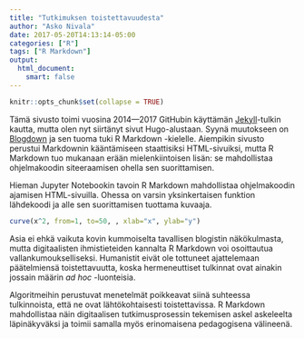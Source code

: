 ```yaml
---
title: "Tutkimuksen toistettavuudesta"
author: "Asko Nivala"
date: 2017-05-20T14:13:14-05:00
categories: ["R"]
tags: ["R Markdown"]
output:
  html_document:
    smart: false
---
```


```r
knitr::opts_chunk$set(collapse = TRUE)
```

Tämä sivusto toimi vuosina 2014—2017 GitHubin käyttämän [Jekyll](http://jekyllrb.com)-tulkin kautta, mutta olen nyt siirtänyt sivut Hugo-alustaan. Syynä muutokseen on [Blogdown](https://bookdown.org/yihui/blogdown/) ja sen tuoma tuki R Markdown -kielelle. Aiempikin sivusto perustui Markdownin kääntämiseen staattisiksi HTML-sivuiksi, mutta R Markdown tuo mukanaan erään mielenkiintoisen lisän: se mahdollistaa ohjelmakoodin siteeraamisen ohella sen suorittamisen.

Hieman Jupyter Notebookin tavoin R Markdown mahdollistaa ohjelmakoodin ajamisen HTML-sivuilla. Ohessa on varsin yksinkertaisen funktion lähdekoodi ja alle sen suorittamisen tuottama kuvaaja.

```r
curve(x^2, from=1, to=50, , xlab="x", ylab="y")
```

Asia ei ehkä vaikuta kovin kummoiselta tavallisen blogistin näkökulmasta, mutta digitaalisten ihmistieteiden kannalta R Markdown voi osoittautua vallankumoukselliseksi. Humanistit eivät ole tottuneet ajattelemaan päätelmiensä toistettavuutta, koska hermeneuttiset tulkinnat ovat ainakin jossain määrin _ad hoc_ -luonteisia.

Algoritmeihin perustuvat menetelmät poikkeavat siinä suhteessa tulkinnoista, että ne ovat lähtökohtaisesti toistettavissa. R Markdown mahdollistaa näin digitaalisen tutkimusprosessin tekemisen askel askeleelta läpinäkyväksi ja toimii samalla myös erinomaisena pedagogisena välineenä.